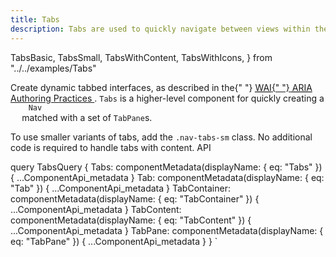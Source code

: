 ```yaml
---
title: Tabs
description: Tabs are used to quickly navigate between views within the same context. They serve as a form of navigation between related content.
---
```


  TabsBasic,
  TabsSmall,
  TabsWithContent,
  TabsWithIcons,
} from "../../examples/Tabs"

<Overview guidelink="https://modus.trimble.com/components/tabs/">
  Create dynamic tabbed interfaces, as described in the{" "}
  <a href="https://www.w3.org/TR/wai-aria-practices/#tabpanel">
    <abbr title="Web Accessibility Initiative">WAI</abbr>{" "}
    <abbr title="Accessible Rich Internet Applications">ARIA</abbr> Authoring
    Practices
  </a>
  . <code>Tabs</code> is a higher-level component for quickly creating a <code>
    Nav
  </code> matched with a set of <code>TabPane</code>s.
</Overview>

<CodeBlock title="Basic Tabs" code={TabsBasic}></CodeBlock>

<CodeBlock title="Tabs with Icons" code={TabsWithIcons}></CodeBlock>

<CodeBlock title="Small Tabs" code={TabsSmall}>
  To use smaller variants of tabs, add the <code>.nav-tabs-sm</code> class.
</CodeBlock>

<CodeBlock title="Tabs with Content" code={TabsWithContent}>
  No additional code is required to handle tabs with content.
</CodeBlock>

<LinkedHeading h="2" id="tabs-api" className="h1">
  API
</LinkedHeading>

<ComponentApi metadata={props.data.Tabs} />
<ComponentApi metadata={props.data.Tab} />
<ComponentApi metadata={props.data.TabContainer} />
<ComponentApi metadata={props.data.TabContent} />
<ComponentApi metadata={props.data.TabPane} />

  query TabsQuery {
    Tabs: componentMetadata(displayName: { eq: "Tabs" }) {
      ...ComponentApi_metadata
    }
    Tab: componentMetadata(displayName: { eq: "Tab" }) {
      ...ComponentApi_metadata
    }
    TabContainer: componentMetadata(displayName: { eq: "TabContainer" }) {
      ...ComponentApi_metadata
    }
    TabContent: componentMetadata(displayName: { eq: "TabContent" }) {
      ...ComponentApi_metadata
    }
    TabPane: componentMetadata(displayName: { eq: "TabPane" }) {
      ...ComponentApi_metadata
    }
  }
`
